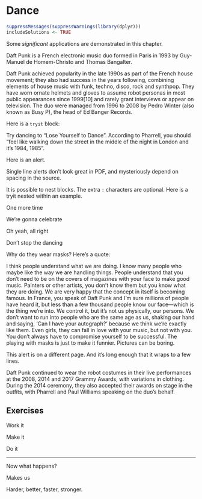 # Dance

```r
suppressMessages(suppressWarnings(library(dplyr)))
includeSolutions <- TRUE
```

Some _significant_ \index{significant} applications are demonstrated in this chapter.

::: definition
Daft Punk\index{daft punk} is a French\index{French} electronic music duo formed in Paris in 1993 by Guy-Manuel de Homem-Christo and Thomas Bangalter.
:::

Daft Punk achieved popularity in the late 1990s as part of the French house movement; they also had success in the years following, combining elements of house music with funk, techno, disco, rock and synthpop. They have worn ornate helmets and gloves to assume robot personas in most public appearances since 1999[10] and rarely grant interviews or appear on television. The duo were managed from 1996 to 2008 by Pedro Winter (also known as Busy P), the head of Ed Banger Records.

Here is a `tryit` block:

::: tryit
Try dancing to "Lose Yourself to Dance".  According to Pharrell, you should "feel like walking down the street in the middle of the night in London and it's 1984, 1985".
:::

Here is an alert.

::: alert
Single line alerts don't look great in PDF, and mysteriously depend on spacing in the source.
:::

It is possible to nest blocks. The extra `:` characters are optional.  Here is a tryit nested within an example.

::: example
One more time

We're gonna celebrate

:::: alert

Oh yeah, all right

::::

Don't stop the dancing

:::

Why do they wear masks?  Here's a quote:

I think people understand what we are doing. I know many people who maybe like the way we are handling things. People understand that you don't need to be on the covers of magazines with your face to make good music. Painters or other artists, you don't know them but you know what they are doing. We are very happy that the concept in itself is becoming famous. In France, you speak of Daft Punk and I'm sure millions of people have heard it, but less than a few thousand people know our face—which is the thing we're into. We control it, but it's not us physically, our persons. We don't want to run into people who are the same age as us, shaking our hand and saying, 'Can I have your autograph?' because we think we're exactly like them. Even girls, they can fall in love with your music, but not with you. You don't always have to compromise yourself to be successful. The playing with masks is just to make it funnier. Pictures can be boring.

::: alert
This alert is on a different page.  And it's long enough that it wraps to a few lines.

Daft Punk continued to wear the robot costumes in their live performances at the 2008, 2014 and 2017 Grammy Awards, with variations in clothing. During the 2014 ceremony, they also accepted their awards on stage in the outfits, with Pharrell and Paul Williams speaking on the duo's behalf.
:::

## Exercises {-}

::: {.exercise #ex:work}
Work it\index{daft punk!work it}
:::

::: {.exercise #ex:make}
Make it\index{daft punk!make it}
:::

::: {.exercise #ex:do}
Do it\index{daft punk!do it}
:::

--------------

Now what happens?

::: {.exercise #ex:us}
Makes us
:::

::: {.exercise #ex:better}
Harder, better, faster, stronger.
:::
